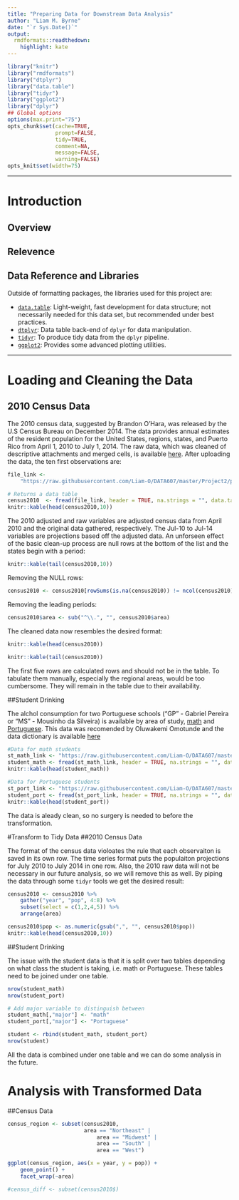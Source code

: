 ```yaml
---
title: "Preparing Data for Downstream Data Analysis"
author: "Liam M. Byrne"
date: "`r Sys.Date()`"
output:
  rmdformats::readthedown:
    highlight: kate
---
```


```r
library("knitr") 
library("rmdformats")
library("dtplyr")
library("data.table")
library("tidyr")
library("ggplot2")
library("dplyr")
## Global options
options(max.print="75")
opts_chunk$set(cache=TRUE,
               prompt=FALSE,
               tidy=TRUE,
               comment=NA,
               message=FALSE,
               warning=FALSE)
opts_knit$set(width=75)
```

***
# Introduction
## Overview



## Relevence



## Data Reference and Libraries



Outside of formatting packages, the libraries used for this project are:

* [`data.table`](https://cran.r-project.org/web/packages/data.table/data.table.pdf): Light-weight, fast development for data structure; not necessarily needed for this data set, but recommended under best practices.   
* [`dtplyr`](https://cran.r-project.org/web/packages/dtplyr/dtplyr.pdf): Data table back-end of `dplyr` for data manipulation.
* [`tidyr`](https://cran.r-project.org/web/packages/tidyr/tidyr.pdf): To produce tidy data from the `dplyr` pipeline.
* [`ggplot2`](https://cran.r-project.org/web/packages/ggplot2/ggplot2.pdf): Provides some advanced plotting utilities.

***

# Loading and Cleaning the Data
## 2010 Census Data

The 2010 census data, suggested by Brandon O'Hara, was released by the U.S Census Bureau on December 2014. The data provides annual estimates of the resident population for the United States, regions, states, and Puerto Rico from April 1, 2010 to July 1, 2014. The raw data, which was cleaned of descriptive attachments and merged cells, is available [here](https://raw.githubusercontent.com/Liam-O/DATA607/master/Project2/populaiton2012.csv). After uploading the data, the ten first observations are:

```r

file_link <- 
    "https://raw.githubusercontent.com/Liam-O/DATA607/master/Project2/pop2012.csv"

# Returns a data table
census2010  <- fread(file_link, header = TRUE, na.strings = "", data.table = TRUE)
knitr::kable(head(census2010,10))
```

The 2010 adjusted and raw variables are adjusted census data from April 2010 and the original data gathered, respectively. The Jul-10 to Jul-14 variables are projections based off the adjusted data. An unforseen effect of the basic clean-up process are null rows at the bottom of the list and the states begin with a period:

```r
knitr::kable(tail(census2010,10))
```

Removing the NULL rows:
```r
census2010 <- census2010[rowSums(is.na(census2010)) != ncol(census2010),]
```

Removing the leading periods:

```r
census2010$area <- sub("^\\.", "", census2010$area)
```

The cleaned data now resembles the desired format:
```r
knitr::kable(head(census2010))

knitr::kable(tail(census2010))
```


The first five rows are calculated rows and should not be in the table. To tabulate them manually, especially the regional areas, would be too cumbersome. They will remain in the table due to their availability.

##Student Drinking

The alchol consumption for two Portuguese schools ("GP" - Gabriel Pereira or "MS" - Mousinho da Silveira) is available by area of study, [math](https://raw.githubusercontent.com/Liam-O/DATA607/master/Project2/student/student-mat.csv) and [Portuguese](https://raw.githubusercontent.com/Liam-O/DATA607/master/Project2/student/student-por.csv). This data was recomended by Oluwakemi Omotunde and the data dictionary is available [here](https://raw.githubusercontent.com/Liam-O/DATA607/master/Project2/student/student.txt)

```r
#Data for math students
st_math_link <- "https://raw.githubusercontent.com/Liam-O/DATA607/master/Project2/student/student-mat.csv"
student_math <- fread(st_math_link, header = TRUE, na.strings = "", data.table = TRUE)
knitr::kable(head(student_math))

#Data for Portuguese students
st_port_link <- "https://raw.githubusercontent.com/Liam-O/DATA607/master/Project2/student/student-por.csv"
student_port <- fread(st_port_link, header = TRUE, na.strings = "", data.table = TRUE)
knitr::kable(head(student_port))
```

The data is aleady clean, so no surgery is needed to before the transformation.

#Transform to Tidy Data
##2010 Census Data

The format of the census data violoates the rule that each observaiton is saved in its own row. The time series format puts the populaiton projections for July 2010 to July 2014 in one row. Also, the 2010 raw data will not be necessary in our future analysis, so we will remove this as well. By piping the data through some `tidyr` tools we get the desired result:

```r
census2010 <- census2010 %>%
    gather("year", "pop", 4:8) %>%
    subset(select = c(1,2,4,5)) %>%
    arrange(area)

census2010$pop <- as.numeric(gsub(",", "", census2010$pop))
knitr::kable(head(census2010,10))
```

##Student Drinking

The issue with the student data is that it is split over two tables depending on what class the student is taking, i.e. math or Portuguese. These tables need to be joined under one table.
```r
nrow(student_math)
nrow(student_port)

# Add major variable to distinguish between 
student_math[,"major"] <- "math"
student_port[,"major"] <- "Portuguese"

student <- rbind(student_math, student_port)
nrow(student)

```

All the data is combined under one table and we can do some analysis in the future.

# Analysis with Transformed Data
##Census Data

```r
census_region <- subset(census2010,
                        area == "Northeast" |
                            area == "Midwest" |
                            area == "South" |
                            area == "West")

ggplot(census_region, aes(x = year, y = pop)) +
    geom_point() +
    facet_wrap(~area)
```
    
```r
#census_diff <- subset(census2010$)
```